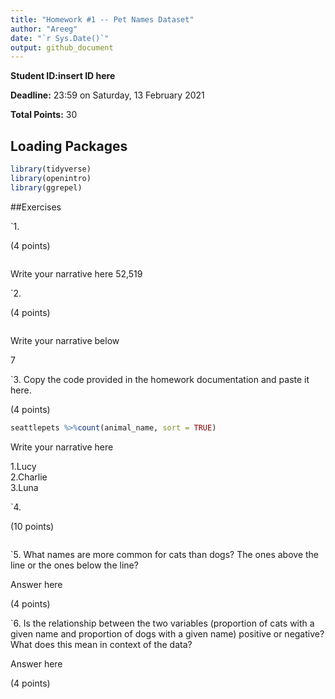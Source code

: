 ```yaml
---
title: "Homework #1 -- Pet Names Dataset"
author: "Areeg"
date: "`r Sys.Date()`"
output: github_document
---
```


**Student ID:insert ID here**

**Deadline:** 23:59 on Saturday, 13 February 2021

**Total Points:** 30


## Loading Packages

```r

library(tidyverse)
library(openintro)
library(ggrepel)
```


##Exercises

`1.

(4 points)


```r
```
Write your narrative here
52,519



`2.

(4 points)

```r

```
Write your narrative below

7

`3. Copy the code provided in the homework documentation and paste it here. 

(4 points)

```r
seattlepets %>%count(animal_name, sort = TRUE)
```
Write your narrative here

1.Lucy          
2.Charlie       
3.Luna 

`4.

(10 points)

```r

```

`5.  What names are more common for cats than dogs? The ones above the line or the ones below the line?

Answer here

(4 points)

`6. Is the relationship between the two variables (proportion of cats with a given name and proportion of dogs with a given name) positive or negative? What does this mean in context of the data?

Answer here

(4 points)